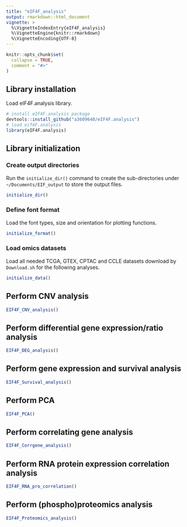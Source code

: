 ```yaml
---
title: "eIF4F_analysis"
output: rmarkdown::html_document
vignette: >
  %\VignetteIndexEntry{eIF4F_analysis}
  %\VignetteEngine{knitr::rmarkdown}
  %\VignetteEncoding{UTF-8}
---
```


```r
knitr::opts_chunk$set(
  collapse = TRUE,
  comment = "#>"
)
```

## Library installation

Load eIF4F.analysis library.

```r
# install eIF4F.analysis package 
devtools::install_github("a3609640/eIF4F.analysis")
# load eif4F.analysis	
library(eIF4F.analysis)
```

## Library initialization

### Create output directories

Run the `initialize_dir()` command to create the sub-directories under `~/Documents/EIF_output` to store the output files.

```r
initialize_dir()
```

### Define font format

Load the font types, size and orientation for plotting functions.

```r
initialize_format()
```

### Load omics datasets

Load all needed TCGA, GTEX, CPTAC and CCLE datasets download by `Download.sh` for the following analyses.

```r
initialize_data()
```

## Perform CNV analysis

```r
EIF4F_CNV_analysis()
```

## Perform differential gene expression/ratio analysis

```r
EIF4F_DEG_analysis()
```

## Perform gene expression and survival analysis

```r
EIF4F_Survival_analysis()
```

## Perform PCA

```r
EIF4F_PCA()
```

## Perform correlating gene analysis

```r
EIF4F_Corrgene_analysis()
```

## Perform RNA protein expression correlation analysis

```r
EIF4F_RNA_pro_correlation()
```

## Perform (phospho)proteomics analysis

```r
EIF4F_Proteomics_analysis()
```
